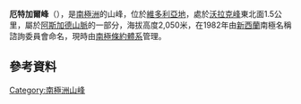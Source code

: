 {{coord|77|38|S|161|9|E|display=title}}

'''厄特加爾峰'''（{{lang-en|Utgard Peak}}），是[[南極洲|南極洲]]的山峰，位於[[維多利亞地|維多利亞地]]，處於[[沃拉克峰|沃拉克峰]]東北面1.5公里，屬於[[阿斯加德山脈|阿斯加德山脈]]的一部分，海拔高度2,050米，在1982年由[[新西蘭|新西蘭]]南極名稱諮詢委員會命名，現時由[[南極條約體系|南極條約體系]]管理。

==參考資料==
{{usgs-gazetteer}}

{{DEFAULTSORT:Utgard Peak}}
[[Category:南極洲山峰|Category:南極洲山峰]]


{{McMurdoDryValleys-geo-stub}}